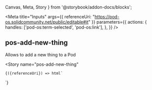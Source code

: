 
  Canvas,
  Meta,
  Story
} from '@storybook/addon-docs/blocks';

<Meta
  title="Inputs"
  args={{ referenceUri: "https://pod-os.solidcommunity.net/public/editable#it" }}
  parameters={{
    actions: {
      handles: ['pod-os:term-selected', 'pod-os:link'],
    },
  }}
/>

## pos-add-new-thing

Allows to add a new thing to a Pod

<Canvas
  withSource="open">
  <Story
    name="pos-add-new-thing"
  >
    {({referenceUri}) => html`
   <pos-add-new-thing reference-uri="${referenceUri}" />
    `}
  </Story>
</Canvas>
